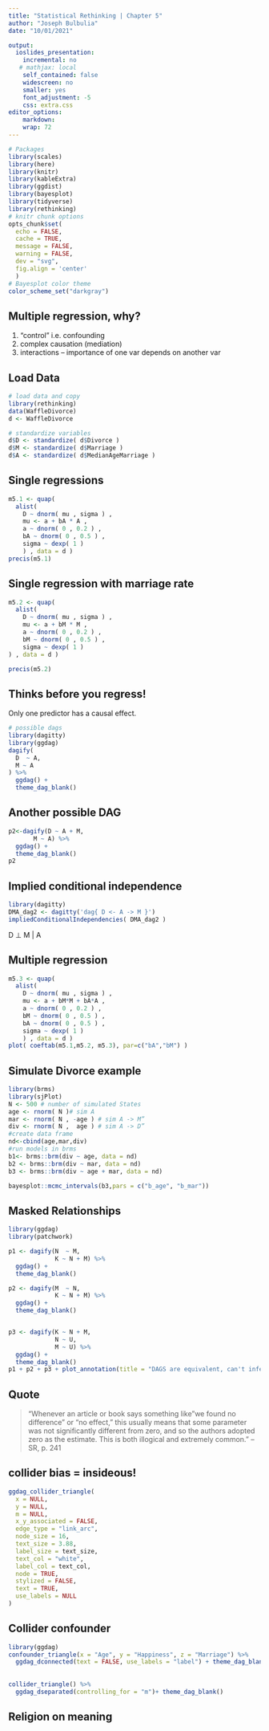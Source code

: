 ```yaml
---
title: "Statistical Rethinking | Chapter 5"
author: "Joseph Bulbulia"
date: "10/01/2021"

output:
  ioslides_presentation:
    incremental: no
   # mathjax: local
    self_contained: false
    widescreen: no
    smaller: yes
    font_adjustment: -5
    css: extra.css
editor_options: 
    markdown: 
    wrap: 72
---
```




```r
# Packages
library(scales)
library(here)
library(knitr)
library(kableExtra)
library(ggdist)
library(bayesplot)
library(tidyverse)
library(rethinking)
# knitr chunk options
opts_chunk$set(
  echo = FALSE, 
  cache = TRUE,
  message = FALSE,
  warning = FALSE,
  dev = "svg",
  fig.align = 'center'
  )
# Bayesplot color theme
color_scheme_set("darkgray")
```

<!-- ```{r embed-xaringan, layout="l-body-outset"} -->
<!-- xaringanExtra::embed_xaringan(url = "slides.html", ratio = "4:3") -->
<!-- ``` -->


## Multiple regression, why? 

1. "control" i.e. confounding
2. complex causation (mediation)
3. interactions -- importance of one var depends on another var



## Load Data
```r
# load data and copy
library(rethinking)
data(WaffleDivorce)
d <- WaffleDivorce

# standardize variables
d$D <- standardize( d$Divorce )
d$M <- standardize( d$Marriage )
d$A <- standardize( d$MedianAgeMarriage )
```

## Single regressions

```r
m5.1 <- quap(
  alist(
    D ~ dnorm( mu , sigma ) ,
    mu <- a + bA * A ,
    a ~ dnorm( 0 , 0.2 ) ,
    bA ~ dnorm( 0 , 0.5 ) ,
    sigma ~ dexp( 1 )
    ) , data = d )
precis(m5.1)
```


## Single regression with marriage rate


```r
m5.2 <- quap(
  alist(
    D ~ dnorm( mu , sigma ) ,
    mu <- a + bM * M ,
    a ~ dnorm( 0 , 0.2 ) ,
    bM ~ dnorm( 0 , 0.5 ) ,
    sigma ~ dexp( 1 )
) , data = d )

precis(m5.2)
```

## Thinks before you regress!
Only one predictor has a causal effect.

```r
# possible dags
library(dagitty)
library(ggdag)
dagify(
  D  ~ A,
  M ~ A
) %>%
  ggdag() +
  theme_dag_blank()
```
 
## Another possible DAG

```r
p2<-dagify(D ~ A + M,
       M ~ A) %>% 
  ggdag() +
  theme_dag_blank()
p2
```

##


## Implied conditional independence

```r
library(dagitty)
DMA_dag2 <- dagitty('dag{ D <- A -> M }')
impliedConditionalIndependencies( DMA_dag2 )
```

D $\perp$ M $|$ A


## Multiple regression

```r
m5.3 <- quap(
  alist(
    D ~ dnorm( mu , sigma ) ,
    mu <- a + bM*M + bA*A ,
    a ~ dnorm( 0 , 0.2 ) ,
    bM ~ dnorm( 0 , 0.5 ) ,
    bA ~ dnorm( 0 , 0.5 ) ,
    sigma ~ dexp( 1 )
    ) , data = d )
plot( coeftab(m5.1,m5.2, m5.3), par=c("bA","bM") )
```

## Simulate Divorce example

```r
library(brms)
library(sjPlot)
N <- 500 # number of simulated States
age <- rnorm( N )# sim A
mar <- rnorm( N , -age ) # sim A -> M”
div <- rnorm( N ,  age ) # sim A -> D”
#create data frame
nd<-cbind(age,mar,div)
#run models in brms
b1<- brms::brm(div ~ age, data = nd)
b2 <- brms::brm(div ~ mar, data = nd)
b3 <- brms::brm(div ~ age + mar, data = nd)

bayesplot::mcmc_intervals(b3,pars = c("b_age", "b_mar"))
```

## Masked Relationships

```r
library(ggdag)
library(patchwork)

p1 <- dagify(N  ~ M,
             K ~ N + M) %>%
  ggdag() +
  theme_dag_blank()

p2 <- dagify(M  ~ N,
             K ~ N + M) %>%
  ggdag() +
  theme_dag_blank()


p3 <- dagify(K ~ N + M,
             N ~ U,
             M ~ U) %>%
  ggdag() +
  theme_dag_blank()
p1 + p2 + p3 + plot_annotation(title = "DAGS are equivalent, can't infer relationships", tag_levels = 'a')
```



## Quote

> "Whenever an article or book says something like "we found no difference" or "no effect," this usually means that some parameter was not significantly different from zero, and so the authors adopted zero as the estimate. This is both illogical and extremely common." -- SR, p. 241



## collider bias = insideous!

```r
ggdag_collider_triangle(
  x = NULL,
  y = NULL,
  m = NULL,
  x_y_associated = FALSE,
  edge_type = "link_arc",
  node_size = 16,
  text_size = 3.88,
  label_size = text_size,
  text_col = "white",
  label_col = text_col,
  node = TRUE,
  stylized = FALSE,
  text = TRUE,
  use_labels = NULL
)

```


##


## Collider confounder

```r
library(ggdag)
confounder_triangle(x = "Age", y = "Happiness", z = "Marriage") %>% 
  ggdag_dconnected(text = FALSE, use_labels = "label") + theme_dag_blank()
```

##

```r
collider_triangle() %>% 
  ggdag_dseparated(controlling_for = "m")+ theme_dag_blank()
```



## Religion on meaning




<!-- ```{r} -->
<!-- library(here) -->
<!-- knitr::include_graphics(here("teaching/images/c.jpg")) -->
<!-- ``` -->

